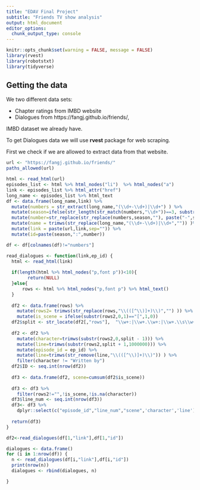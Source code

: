 ```yaml
---
title: "EDAV Final Project"
subtitle: "Friends TV show analysis"
output: html_document
editor_options: 
  chunk_output_type: console
---
```


```r
knitr::opts_chunk$set(warning = FALSE, message = FALSE)
library(rvest)
library(robotstxt)
library(tidyverse)
```

## Getting the data
We two different data sets:

* Chapter ratings from IMBD website
* Dialogues from https://fangj.github.io/friends/, 

IMBD dataset we already have.

To get Dialogues data we will use **rvest** package for web scraping.

First we check if we are allowed to extract data from that website.

```r
url <- "https://fangj.github.io/friends/"
paths_allowed(url)
```

```r
html <- read_html(url)
episodes_list <- html %>% html_nodes("li")  %>% html_nodes("a")
link <- episodes_list %>% html_attr("href")
long_name <- episodes_list %>% html_text
df <- data.frame(long_name,link) %>%
  mutate(numbers = str_extract(long_name,"(\\d+-\\d+)|\\d+") ) %>%
  mutate(season=ifelse(str_length(str_match(numbers,"\\d+"))==3, substr(numbers,0,1),substr(numbers,0,2) ) ) %>%
  mutate(number=str_replace(str_replace(numbers,season,""), paste("-",season,sep = "")  ,"-") ) %>%
  mutate(name = trimws(str_replace(long_name,"(\\d+-\\d+)|\\d+","")) )%>%
  mutate(link = paste(url,link,sep="")) %>%
  mutate(id=paste(season,":",number))

df <- df[colnames(df)!="numbers"]
```

```r
read_dialogues <- function(link,ep_id) {
  html <- read_html(link)
  
  if(length(html %>% html_nodes("p,font p"))<10){
        return(NULL)
  }else{
      rows <- html %>% html_nodes("p,font p") %>% html_text()  
  }
  
  df2 <- data.frame(rows) %>%
    mutate(rows2= trimws(str_replace(rows,"\\(([^\\)]+)\\)","") )) %>%
    mutate(is_scene = ifelse(substr(rows2,0,1)=="[",1,0))
  df2$split <- str_locate(df2[,"rows"],  "\\w+:|\\w+.\\w+:|\\w+.\\s\\w+:" )[,2]
 
  df2 <- df2 %>%
    mutate(character=trimws(substr(rows2,0,split - 1))) %>%
    mutate(line=trimws(substr(rows2,split + 1,1000000))) %>%
    mutate(episode_id = ep_id) %>%
    mutate(line=trimws(str_remove(line,"\\(([^\\)]+)\\)")) ) %>%
    filter(character != "Written by")
  df2$ID <- seq.int(nrow(df2)) 
  
  df3 <- data.frame(df2, scene=cumsum(df2$is_scene))
  
  df3 <- df3 %>%
    filter(rows2!="",!is_scene,!is.na(character))
  df3$line_num <- seq.int(nrow(df3))
  df3<- df3 %>%
    dplyr::select(c("episode_id","line_num","scene",'character','line'))
  
  return(df3)
}

df2<-read_dialogues(df[1,"link"],df[1,"id"])
```

```r
dialogues <- data.frame()
for (i in 1:nrow(df)) {
  n <- read_dialogues(df[i,"link"],df[i,"id"])
  print(nrow(n))
  dialogues <- rbind(dialogues, n)

}
```


